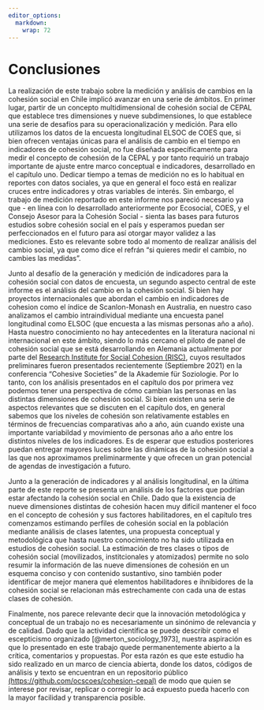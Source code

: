 ```yaml
---
editor_options:
  markdown:
    wrap: 72
---
```


# Conclusiones {-}

La realización de este trabajo sobre la medición y análisis de cambios en la cohesión social en Chile implicó avanzar en una serie de ámbitos. En primer lugar, partir de un concepto multidimensional de cohesión social de CEPAL que establece tres dimensiones y nueve subdimensiones, lo que establece una serie de desafíos para su operacionalización y medición. Para ello utilizamos los datos de la encuesta longitudinal ELSOC de COES que, si bien ofrecen ventajas únicas para el análisis de cambio en el tiempo en indicadores de cohesión social, no fue diseñada específicamente para medir el concepto de cohesión de la CEPAL y por tanto requirió un trabajo importante de ajuste entre marco conceptual e indicadores, desarrollado en el capítulo uno. Dedicar tiempo a temas de medición no es lo habitual en reportes con datos sociales, ya que en general el foco está en realizar cruces entre indicadores y otras variables de interés. Sin embargo, el trabajo de medición reportado en este informe nos pareció necesario ya que - en línea con lo desarrollado anteriormente por Ecosocial, COES, y el Consejo Asesor para la Cohesión Social - sienta las bases para futuros estudios sobre cohesión social en el país y esperamos puedan ser perfeccionados en el futuro para así otorgar mayor validez a las mediciones. Esto es relevante sobre todo al momento de realizar análisis del cambio social, ya que como dice el refrán "si quieres medir el cambio, no cambies las medidas".

Junto al desafío de la generación y medición de indicadores para la cohesión social con datos de encuesta, un segundo aspecto central de este informe es el análisis del cambio en la cohesión social. Si bien hay proyectos internacionales que abordan el cambio en indicadores de cohesion como el índice de Scanlon-Monash en Australia, en nuestro caso analizamos el cambio intraindividual mediante una encuesta panel longitudinal como ELSOC (que encuesta a las mismas personas año a año). Hasta nuestro conocimiento no hay antecedentes en la literatura nacional ni internacional en este ámbito, siendo lo más cercano el piloto de panel de cohesión social que se está desarrollando en Alemania actualmente por parte del [Research Institute for Social Cohesion (RISC)](https://www.fgz-risc.de/), cuyos resultados preliminares fueron presentados recientemente (Septiembre 2021) en la conferencia "Cohesive Societies" de la Akademie für Soziologie. Por lo tanto, con los análisis presentados en el capítulo dos por primera vez podemos tener una perspectiva de cómo cambian las personas en las distintas dimensiones de cohesión social. Si bien existen una serie de aspectos relevantes que se discuten en el capítulo dos, en general sabemos que los niveles de cohesión son relativamente estables en términos de frecuencias comparativas año a año, aún cuando existe una importante variabildad y movimiento de personas año a año entre los distintos niveles de los indicadores. Es de esperar que estudios posteriores puedan entregar mayores luces sobre las dinámicas de la cohesión social a las que nos aproximamos preliminarmente y que ofrecen un gran potencial de agendas de investigación a futuro.

Junto a la generación de indicadores y al análisis longitudinal, en la última parte de este reporte se presenta un análisis de los factores que podrían estar afectando la cohesión social en Chile. Dado que la existencia de nueve dimensiones distintas de cohesión hacen muy difícil mantener el foco en el concepto de cohesión y sus factores habilitadores, en el capítulo tres comenzamos estimando perfiles de cohesión social en la población mediante análisis de clases latentes, una propuesta conceptual y metodológica que hasta nuestro conocimiento no ha sido utilizada en estudios de cohesión social. La estimación de tres clases o tipos de cohesión social (movilizados, institcionales y atomizados) permite no solo resumir la información de las nueve dimensiones de cohesión en un esquema conciso y con contenido sustantivo, sino también poder identificar de mejor manera qué elementos habilitadores e ihnibidores de la cohesión social se relacionan más estrechamente con cada una de estas clases de cohesión.

Finalmente, nos parece relevante decir que la innovación metodológica y conceptual de un trabajo no es necesariamente un sinónimo de relevancia y de calidad. Dado que la actividad científica se puede describir como el escepticismo organizado [@merton_sociology_1973], nuestra aspiración es que lo presentado en este trabajo  quede permanentemente abierto a la crítica, comentarios y propuestas. Por esta razón es que este estudio ha sido realizado en un marco de ciencia abierta, donde los datos, códigos de análisis y texto se encuentran en un repositorio público [(https://github.com/ocscoes/cohesion-cepal)](https://github.com/ocscoes/cohesion-cepal) de modo que quien se interese por revisar, replicar o corregir lo acá expuesto pueda hacerlo con la mayor facilidad y transparencia posible.
